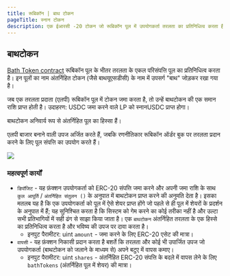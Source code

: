 ```yaml
---
title: रूबिकॉन | बाथ टोकन
pageTitle: स्नान टोकन
description: एक ईआरसी -20 टोकन जो रूबिकॉन पूल में उपयोगकर्ता तरलता का प्रतिनिधित्व करता है
---
```


## बाथटोकन

[Bath Token contract](https://github.com/RubiconDeFi/rubicon\_protocol/blob/master/contracts/rubiconPools/BathToken.sol) रूबिकॉन पूल के भीतर तरलता के एकल परिसंपत्ति पूल का प्रतिनिधित्व करता है। इन पूलों का नाम अंतर्निहित टोकन (जैसे बाथयूएसडीसी) के नाम में उपसर्ग "बाथ" जोड़कर रखा गया है।

जब एक तरलता प्रदाता (एलपी) रूबिकॉन पूल में टोकन जमा करता है, तो उन्हें बाथटोकन की एक समान राशि प्राप्त होती है। उदाहरण: USDC जमा करने वाले LP को स्नानUSDC प्राप्त होगा।

बाथटोकन अनिवार्य रूप से अंतर्निहित पूल का हिस्सा हैं।

एलपी बाजार बनाने वाली उपज अर्जित करते हैं, जबकि रणनीतिकार रूबिकॉन ऑर्डर बुक पर तरलता प्रदान करने के लिए पूल संपत्ति का उपयोग करते हैं।

![](</assets/Rubicon v1\_ BathTokens.png>)

### महत्वपूर्ण कार्यों

* `डिपॉजिट` - यह फ़ंक्शन उपयोगकर्ता को ERC-20 संपत्ति जमा करने और अपनी जमा राशि के साथ `कुल आपूर्ति` / `अंतर्निहित संतुलन ()` के अनुपात में बाथटोकन प्राप्त करने की अनुमति देता है। इसका मतलब यह है कि एक उपयोगकर्ता को पूल में ऐसे शेयर प्राप्त होंगे जो पहले से ही पूल में शेयरों के प्रदर्शन के अनुपात में हैं; यह सुनिश्चित करता है कि सिस्टम को गेम करने का कोई तरीका नहीं है और उल्टा सभी प्रतिभागियों में सही ढंग से साझा किया जाता है। एक `बाथटोकन` अंतर्निहित तरलता के एक हिस्से का प्रतिनिधित्व करता है और भविष्य की उपज पर दावा करता है।
  * इनपुट पैरामीटर: uint `amount` - जमा करने के लिए ERC-20 एसेट की मात्रा।
* `वापसी` - यह फ़ंक्शन निकासी प्रदान करता है बशर्ते कि तरलता और कोई भी उपार्जित उपज जो उपयोगकर्ता (बाथटोकन को जलाने के माध्यम से) अपने बटुए में वापस कमाए।
  * इनपुट पैरामीटर: uint `shares` - अंतर्निहित ERC-20 संपत्ति के बदले में वापस लेने के लिए `bathTokens` (अंतर्निहित पूल में शेयर) की मात्रा।